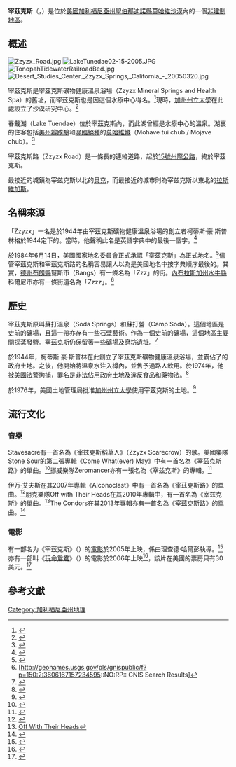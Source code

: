 {{noteTA
|1=zh-tw:郡;zh-cn:县;zh-hk:縣;
}}
{{Infobox settlement
|official_name            = 宰兹克斯
|settlement_type          = [[非建制地區|非建制地區]]
|image_skyline            = Zzyzx road.jpg
|image_caption            = 通往宰兹克斯路上的高速公路出口標誌
|pushpin_map              = California
|pushpin_label_position   = left
|map_caption              = 宰兹克斯在加利福尼亞州內的位置
|coordinates_region       = US-CA
|subdivision_type         = [[世界地理索引|國家]]
|subdivision_type1        = [[美國州份|州]]
|subdivision_type2        = [[縣_(美國)|縣]]
|subdivision_name         = [[美國|美國]]
|subdivision_name1        = [[加利福尼亞州|加利福尼亞州]]
|subdivision_name2        = [[聖貝納迪諾縣|聖貝納迪諾縣]]
|timezone                 = [[太平洋時區|太平洋時區]]
|utc_offset               = -8
|coordinates_display      = 1
|latd = 35 |latm = 8 |lats = 35 |latNS = N
|longd = 116 |longm = 6 |longs = 15 |longEW = W
|timezone_DST             = PDT
|utc_offset_DST           = -7
|postal_code_type         = [[美國郵遞區號|美國郵遞區號]]
|postal_code              = 92309
|area_code                = 760
|blank_name              = [[地名信息系統|地名信息系統]]區號
|blank_info              = 1662336
|Xblank1_name               = [[聯邦資料處理標準|聯邦資料處理標準編號]]
}}

'''宰茲克斯'''（{{lang en|'''Zzyzx'''}}，{{IPAc-en|ˈ|z|aɪ|z|ɪ|k|s}}）是位於[[美國|美國]][[加利福尼亞州|加利福尼亞州]][[聖貝納迪諾縣_(加利福尼亞州)|聖伯那迪諾縣]][[莫哈維沙漠|莫哈維沙漠]]內的一個[[非建制地區|非建制地區]]。

==概述==
[[File:Zzyzx_Road.jpg|left]]
[[File:LakeTunedae02-15-2005.JPG|left]]
[[File:TonopahTidewaterRailroadBed.jpg|thumb]]
[[File:Desert_Studies_Center,_Zzyzx_Springs,_California_-_20050320.jpg|thumb]]

宰茲克斯是宰茲克斯礦物健康溫泉浴場（Zzyzx Mineral Springs and Health Spa）的舊址，而宰茲克斯也是因這個水療中心得名。<ref name = Weird>{{cite book | page = 54 | url = http://books.google.com/books?id=z0MIT1MnNMMC&pg=PA54 | chapter = A Utopia Spelled Z, Z, Y, Z, X | title = Weird California | authors = Bishop, Greg; Oesterle, Joe; Marinacci, Mike and Moran, Mark | publisher = Sterling Publishing Company | year = 2006 | ISBN = 1-4027-3384-4, ISBN 978-1-4027-3384-0 | access-date = 2013-05-17 | archive-date = 2014-06-27 | archive-url = https://web.archive.org/web/20140627032224/http://books.google.com/books?id=z0MIT1MnNMMC&pg=PA54 | dead-url = no }}</ref>現時，[[加州州立大學|加州州立大學]]在此處設立了沙漠研究中心。<ref>{{Cite web |url=http://biology.fullerton.edu/dsc/ |title=California State University Desert Studies Center |accessdate=2009-02-10 |archive-date=2011-08-20 |archive-url=https://web.archive.org/web/20110820121406/http://biology.fullerton.edu/dsc/ |dead-url=no }}</ref>

春戴湖（Lake Tuendae）位於宰茲克斯內，而此湖曾經是水療中心的溫泉。湖裏的住客包括[[美州瓣蹼鷸|美州瓣蹼鷸]]和[[瀕臨絕種|瀕臨絕種]]的[[莫哈維鰷|莫哈維鰷]]（Mohave tui chub / Mojave chub）。<ref>{{cite web | author=National Park Service | title=Mojave National Preserve - Mohave Tui Chub Research | url=http://www.nps.gov/moja/naturescience/chubresearch.htm | publisher=U.S. Department of the Interior | date=11 May 2007 | accessdate=2009-09-11 | archive-date=2009-05-15 | archive-url=https://web.archive.org/web/20090515041505/http://www.nps.gov/moja/naturescience/chubresearch.htm | dead-url=no }}</ref>

宰茲克斯路（Zzyzx Road）是一條{{convert|4.5|mi|km|adj=on}}長的連絡道路，起於[[15號州際公路|15號州際公路]]，終於宰茲克斯。

最接近的城鎮為宰兹克斯以北{{convert|7|mi|km}}的[[貝克_(加利福尼亞州)|貝克]]，而最接近的城市則為宰兹克斯以東北{{convert|100|mi|km}}的[[拉斯維加斯|拉斯維加斯]]。

==名稱來源==
「Zzyzx」一名是於1944年由宰茲克斯礦物健康溫泉浴場的創立者柯蒂斯·豪·斯普林格於1944定下的。當時，他聲稱此名是英語字典中的最後一個字。<ref>{{Cite web |url=http://villainsandvaudevillians.com/weird-history-what-is-zzyzx/ |title=Weird History: What is Zzyzx |access-date=2013-05-17 |archive-date=2012-04-19 |archive-url=https://web.archive.org/web/20120419164511/http://villainsandvaudevillians.com/weird-history-what-is-zzyzx/ |dead-url=yes }}</ref>

於1984年6月14日，美國國家地名委員會正式承認「宰茲克斯」為正式地名。<ref>{{Cite web |url=http://digitalcommons.butler.edu/cgi/viewcontent.cgi?article=4029&context=wordways |title=ZZYZX - Digital Commons @ Butler University |accessdate=2013-05-17 |archive-date=2016-03-07 |archive-url=https://web.archive.org/web/20160307001501/http://digitalcommons.butler.edu/cgi/viewcontent.cgi?article=4029&context=wordways |dead-url=no }}</ref>儘管宰茲克斯和宰茲克斯路的名稱容易讓人以為是美國地名中按字典順序最後的。其實，[[德克薩斯州|德州]][[布朗縣_(德克薩斯州)|布朗縣]]幫斯市（Bangs）有一條名為「Zzz」的街。[[內布拉斯加州|內布拉斯加州]][[水牛縣_(內布拉斯加州)|水牛縣]]科爾尼市亦有一條街道名為「Zzzz」。<ref>[http://geonames.usgs.gov/pls/gnispublic/f?p=150:2:3606167157234595::NO:RP:: GNIS Search Results]</ref>

== 歷史 ==
宰茲克斯原叫蘇打溫泉（Soda Springs）和蘇打營（Camp Soda）。這個地區是史前的礦場，且這一帶亦存有一些石壁藝術。作為一個史前的礦場，這個地區主要開採蒸發鹽。宰茲克斯仍保留著一些礦場及磨坊遺址。<ref>{{Cite web |url=http://www.amazon.com/Zzyzx-History-Bernardino-California-contributed/dp/B0006PG9EK |title=Zzyzx: History of an oasis, San Bernardino County, California |accessdate=2013-05-17 |archive-date=2013-07-08 |archive-url=https://web.archive.org/web/20130708072053/http://www.amazon.com/Zzyzx-History-Bernardino-California-contributed/dp/B0006PG9EK |dead-url=no }}</ref>

於1944年，柯蒂斯·豪·斯普林在此創立了宰茲克斯礦物健康溫泉浴場，並霸佔了{{convert|12000|acre|km2}}的政府土地。之後，他開始將溫泉水注入樽內，並售予過路人飲用。於1974年，他被[[美國法警|美國法警]]拘捕，罪名是非法佔用政府土地及違反食品和藥物法。<ref>{{cite web|url=http://digital-desert.com/zzyzx/|title=Zzyzx|publisher=Digital-Desert|accessdate=2013-05-17|archive-date=2013-08-20|archive-url=https://web.archive.org/web/20130820012346/http://digital-desert.com/zzyzx/|dead-url=no}}</ref>

於1976年，美國土地管理局批准[[加州州立大學|加州州立大學]]使用宰茲克斯的土地。<ref>{{Cite web |url=http://calstate.fullerton.edu/titan/2003/zzyzx/ |title="The Metamorphosis of Zzyzx" |accessdate=2013-05-17 |archive-date=2012-05-24 |archive-url=https://web.archive.org/web/20120524050715/http://calstate.fullerton.edu/titan/2003/zzyzx/ |dead-url=no }}</ref>

==流行文化==
===音樂===
Stavesacre有一首名為《宰兹克斯稻草人》（Zzyzx Scarecrow）的歌。美國樂隊Stone Sour的第二張專輯《Come What(ever) May》中有一首名為《宰茲克斯路》的單曲。<ref>{{cite news |title=Corey Taylor On Tattoos, 'The Wagon', Divorce And Losing Your Trousers At Festivals |publisher=Blabbermouth.net |date=2007-09-25 |url=http://www.roadrunnerrecords.com/BLABBERMOUTH.net/news.aspx?mode=Article&newsitemID=81472 |accessdate=2009-07-06 |deadurl=yes |archiveurl=https://web.archive.org/web/20080518000126/http://www.roadrunnerrecords.com/blabbermouth.net/news.aspx?mode=Article&newsitemID=81472 |archivedate=2008-05-18 }}</ref>挪威樂隊Zeromancer亦有一張名為《宰兹克斯》的專輯。<ref>{{Cite web |url=http://www.myspace.com/zeromancerzentral |title=Official MySpace music profile |accessdate=2013-05-17 |archive-date=2013-01-25 |archive-url=https://web.archive.org/web/20130125063826/http://www.myspace.com/zeromancerzentral |dead-url=no }}</ref>

伊万·艾夫斯在其2007年專輯《AIconoclast》中有一首名為《宰茲克斯路》的單曲。<ref>{{Cite web |url=http://ivanives.com/track/zzyzx-road |title=Zzyzx Road from Iconoclast by Ivan Ives |accessdate=2013-05-17 |archive-date=2016-03-04 |archive-url=https://web.archive.org/web/20160304115139/http://ivanives.com/track/zzyzx-road |dead-url=yes }}</ref>朋克樂隊Off with Their Heads在其2010年專輯中，有一首名為《宰兹克斯》的單曲。<ref>[http://unionevents.com/artists/view/583/off-with-their-heads Off With Their Heads]</ref>The Condors在其2013年專輯亦有一首名為《宰茲克斯路》的單曲。<ref>{{Cite web |url=http://www.amazon.com/Zzyzx-Road/dp/B009NYUV2Q |title=Zzyzx Road - The Condors |accessdate=2013-05-17 |archive-date=2016-03-05 |archive-url=https://web.archive.org/web/20160305222009/http://www.amazon.com/Zzyzx-Road/dp/B009NYUV2Q |dead-url=no }}</ref>

===電影===
有一部名为《宰茲克斯》（{{lang|en|Zzyzx}}）的[[電影|電影]]於2005年上映，係由理查德·哈爾彭執導。<ref>{{Imdb title|id=0420346}}</ref>亦有一部叫《[[玩命鴛鴦|玩命鴛鴦]]》（{{lang|en|Zyzzyx Road}}）的電影於2006年上映<ref>{{Imdb title|id=0429277}}</ref>，該片在美國的票房只有30美元。<ref>{{Mojo title|zyzzyxroad}}</ref>

== 參考文獻 ==
{{reflist|2}}

[[Category:加利福尼亞州地理|Category:加利福尼亞州地理]]